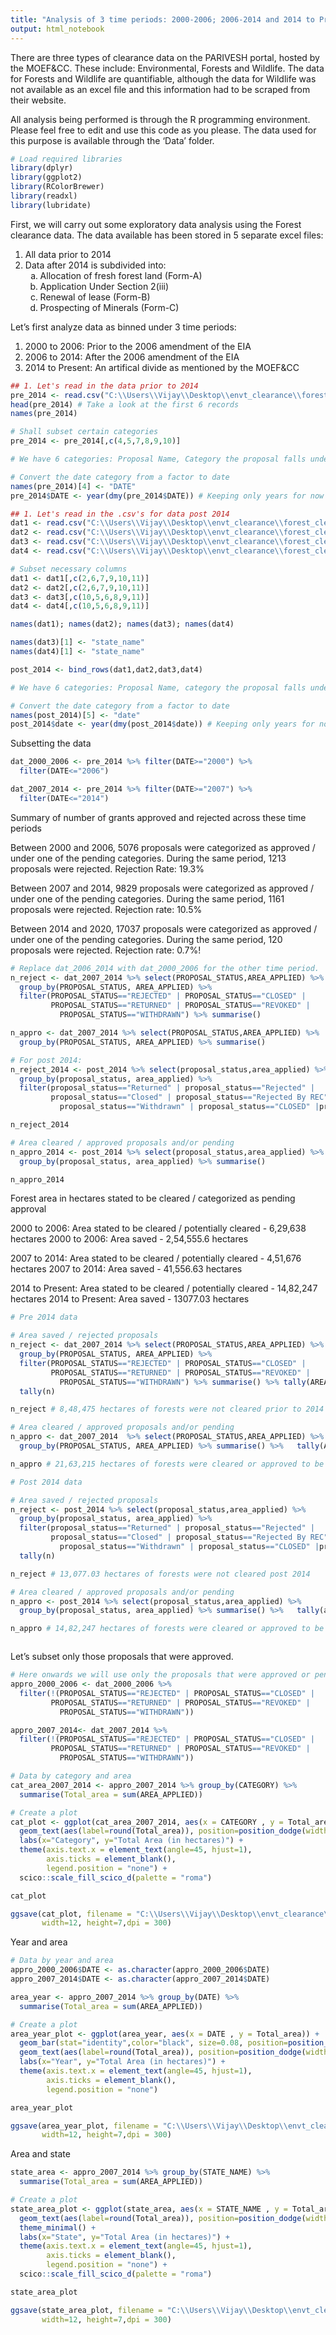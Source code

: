 ```yaml
---
title: "Analysis of 3 time periods: 2000-2006; 2006-2014 and 2014 to Present"
output: html_notebook
---
```


There are three types of clearance data on the PARIVESH portal, hosted by the MOEF&CC. These include: Environmental, Forests and Wildlife. The data for Forests and Wildlife are quantifiable, although the data for Wildlife was not available as an excel file and this information had to be scraped from their website. 

All analysis being performed is through the R programming environment. Please feel free to edit and use this code as you please. The data used for this purpose is available through the 'Data' folder. 

```r
# Load required libraries
library(dplyr)
library(ggplot2)
library(RColorBrewer)
library(readxl)
library(lubridate)

```


First, we will carry out some exploratory data analysis using the Forest clearance data. The data available has been stored in 5 separate excel files:

1. All data prior to 2014
2. Data after 2014 is subdivided into:
    a) Allocation of fresh forest land (Form-A)	
    b) Application Under Section 2(iii)	
    c) Renewal of lease (Form-B)	
    d) Prospecting of Minerals (Form-C)


Let's first analyze data as binned under 3 time periods:

1. 2000 to 2006: Prior to the 2006 amendment of the EIA
2. 2006 to 2014: After the 2006 amendment of the EIA
3. 2014 to Present: An artifical divide as mentioned by the MOEF&CC

```r
## 1. Let's read in the data prior to 2014
pre_2014 <- read.csv("C:\\Users\\Vijay\\Desktop\\envt_clearance\\forest_clearance\\for_clear_before_2014.csv",stringsAsFactors = F)
head(pre_2014) # Take a look at the first 6 records
names(pre_2014)

# Shall subset certain categories
pre_2014 <- pre_2014[,c(4,5,7,8,9,10)]

# We have 6 categories: Proposal Name, Category the proposal falls under, Area applied for, Date (around which it was approved?), State Name and Proposal Status

# Convert the date category from a factor to date
names(pre_2014)[4] <- "DATE"
pre_2014$DATE <- year(dmy(pre_2014$DATE)) # Keeping only years for now

## 1. Let's read in the .csv's for data post 2014
dat1 <- read.csv("C:\\Users\\Vijay\\Desktop\\envt_clearance\\forest_clearance\\for_clearance_forestLand_after_2014.csv",stringsAsFactors = F)
dat2 <- read.csv("C:\\Users\\Vijay\\Desktop\\envt_clearance\\forest_clearance\\for_clear_form2_after_2014.csv",stringsAsFactors = F)
dat3 <- read.csv("C:\\Users\\Vijay\\Desktop\\envt_clearance\\forest_clearance\\for_clear_leaseRenew_after_2014.csv",stringsAsFactors = F)
dat4 <- read.csv("C:\\Users\\Vijay\\Desktop\\envt_clearance\\forest_clearance\\for_clear_miningProspect_after_2014.csv",stringsAsFactors = F)

# Subset necessary columns
dat1 <- dat1[,c(2,6,7,9,10,11)]
dat2 <- dat2[,c(2,6,7,9,10,11)]
dat3 <- dat3[,c(10,5,6,8,9,11)]
dat4 <- dat4[,c(10,5,6,8,9,11)]

names(dat1); names(dat2); names(dat3); names(dat4)

names(dat3)[1] <- "state_name"
names(dat4)[1] <- "state_name"

post_2014 <- bind_rows(dat1,dat2,dat3,dat4)

# We have 6 categories: Proposal Name, category the proposal falls under, Area applied for, date (around which it was approved?), State Name and Proposal Status

# Convert the date category from a factor to date
names(post_2014)[5] <- "date"
post_2014$date <- year(dmy(post_2014$date)) # Keeping only years for now

```

Subsetting the data
```r
dat_2000_2006 <- pre_2014 %>% filter(DATE>="2000") %>%
  filter(DATE<="2006")

dat_2007_2014 <- pre_2014 %>% filter(DATE>="2007") %>%
  filter(DATE<="2014")

```

Summary of number of grants approved and rejected across these time periods

Between 2000 and 2006, 5076 proposals were categorized as approved / under one of the pending categories. During the same period, 1213 proposals were rejected. 
Rejection Rate: 19.3%

Between 2007 and 2014, 9829 proposals were categorized as approved / under one of the pending categories. During the same period, 1161 proposals were rejected. 
Rejection rate: 10.5%

Between 2014 and 2020, 17037 proposals were categorized as approved / under one of the pending categories. During the same period, 120 proposals were rejected. 
Rejection rate: 0.7%!


```r

# Replace dat_2006_2014 with dat_2000_2006 for the other time period.
n_reject <- dat_2007_2014 %>% select(PROPOSAL_STATUS,AREA_APPLIED) %>%
  group_by(PROPOSAL_STATUS, AREA_APPLIED) %>%
  filter(PROPOSAL_STATUS=="REJECTED" | PROPOSAL_STATUS=="CLOSED" |
         PROPOSAL_STATUS=="RETURNED" | PROPOSAL_STATUS=="REVOKED" |
           PROPOSAL_STATUS=="WITHDRAWN") %>% summarise() 

n_appro <- dat_2007_2014 %>% select(PROPOSAL_STATUS,AREA_APPLIED) %>%
  group_by(PROPOSAL_STATUS, AREA_APPLIED) %>% summarise()

# For post 2014:
n_reject_2014 <- post_2014 %>% select(proposal_status,area_applied) %>%
  group_by(proposal_status, area_applied) %>%
  filter(proposal_status=="Returned" | proposal_status=="Rejected" |
         proposal_status=="Closed" | proposal_status=="Rejected By REC" |
           proposal_status=="Withdrawn" | proposal_status=="CLOSED" |proposal_status=="REVOKED") %>% summarise()

n_reject_2014 

# Area cleared / approved proposals and/or pending
n_appro_2014 <- post_2014 %>% select(proposal_status,area_applied) %>%
  group_by(proposal_status, area_applied) %>% summarise() 

n_appro_2014

```

Forest area in hectares stated to be cleared / categorized as pending approval

2000 to 2006: Area stated to be cleared / potentially cleared - 6,29,638 hectares
2000 to 2006: Area saved - 2,54,555.6 hectares

2007 to 2014: Area stated to be cleared / potentially cleared - 4,51,676 hectares
2007 to 2014: Area saved - 41,556.63 hectares

2014 to Present: Area stated to be cleared / potentially cleared - 14,82,247 hectares
2014 to Present: Area saved - 13077.03 hectares


```r

# Pre 2014 data

# Area saved / rejected proposals
n_reject <- dat_2007_2014 %>% select(PROPOSAL_STATUS,AREA_APPLIED) %>%
  group_by(PROPOSAL_STATUS, AREA_APPLIED) %>%
  filter(PROPOSAL_STATUS=="REJECTED" | PROPOSAL_STATUS=="CLOSED" |
         PROPOSAL_STATUS=="RETURNED" | PROPOSAL_STATUS=="REVOKED" |
           PROPOSAL_STATUS=="WITHDRAWN") %>% summarise() %>% tally(AREA_APPLIED)%>%
  tally(n)

n_reject # 8,48,475 hectares of forests were not cleared prior to 2014

# Area cleared / approved proposals and/or pending
n_appro <- dat_2007_2014  %>% select(PROPOSAL_STATUS,AREA_APPLIED) %>%
  group_by(PROPOSAL_STATUS, AREA_APPLIED) %>% summarise() %>%   tally(AREA_APPLIED) %>% tally(n) - n_reject

n_appro # 21,63,215 hectares of forests were cleared or approved to be cleared / pending

# Post 2014 data

# Area saved / rejected proposals
n_reject <- post_2014 %>% select(proposal_status,area_applied) %>%
  group_by(proposal_status, area_applied) %>%
  filter(proposal_status=="Returned" | proposal_status=="Rejected" |
         proposal_status=="Closed" | proposal_status=="Rejected By REC" |
           proposal_status=="Withdrawn" | proposal_status=="CLOSED" |proposal_status=="REVOKED") %>% summarise() %>% tally(area_applied)%>%
  tally(n)

n_reject # 13,077.03 hectares of forests were not cleared post 2014

# Area cleared / approved proposals and/or pending
n_appro <- post_2014 %>% select(proposal_status,area_applied) %>%
  group_by(proposal_status, area_applied) %>% summarise() %>%   tally(area_applied) %>% tally(n) - n_reject

n_appro # 14,82,247 hectares of forests were cleared or approved to be cleared / pending



```

Let's subset only those proposals that were approved. 

```r
# Here onwards we will use only the proposals that were approved or pending to be approved
appro_2000_2006 <- dat_2000_2006 %>%
  filter(!(PROPOSAL_STATUS=="REJECTED" | PROPOSAL_STATUS=="CLOSED" |
         PROPOSAL_STATUS=="RETURNED" | PROPOSAL_STATUS=="REVOKED" |
           PROPOSAL_STATUS=="WITHDRAWN"))

appro_2007_2014<- dat_2007_2014 %>%
  filter(!(PROPOSAL_STATUS=="REJECTED" | PROPOSAL_STATUS=="CLOSED" |
         PROPOSAL_STATUS=="RETURNED" | PROPOSAL_STATUS=="REVOKED" |
           PROPOSAL_STATUS=="WITHDRAWN"))

```


```r
# Data by category and area
cat_area_2007_2014 <- appro_2007_2014 %>% group_by(CATEGORY) %>%
  summarise(Total_area = sum(AREA_APPLIED))

# Create a plot
cat_plot <- ggplot(cat_area_2007_2014, aes(x = CATEGORY , y = Total_area, fill= CATEGORY)) +   geom_bar(stat="identity",color="black", size=0.08,position=position_dodge()) +
  geom_text(aes(label=round(Total_area)), position=position_dodge(width=1),size=3, vjust=-0.5)+ theme_minimal() +
  labs(x="Category", y="Total Area (in hectares)") +
  theme(axis.text.x = element_text(angle=45, hjust=1),
        axis.ticks = element_blank(),
        legend.position = "none") +
  scico::scale_fill_scico_d(palette = "roma")

cat_plot

ggsave(cat_plot, filename = "C:\\Users\\Vijay\\Desktop\\envt_clearance\\cat_area_2007-2014.png",
       width=12, height=7,dpi = 300)

```

Year and area

```r
# Data by year and area
appro_2000_2006$DATE <- as.character(appro_2000_2006$DATE)
appro_2007_2014$DATE <- as.character(appro_2007_2014$DATE)

area_year <- appro_2007_2014 %>% group_by(DATE) %>%
  summarise(Total_area = sum(AREA_APPLIED))

# Create a plot
area_year_plot <- ggplot(area_year, aes(x = DATE , y = Total_area)) +   
  geom_bar(stat="identity",color="black", size=0.08, position=position_dodge(), fill="blue",alpha=0.4) +
  geom_text(aes(label=round(Total_area)), position=position_dodge(width=1),size=3, vjust=-0.5)+ theme_minimal() +
  labs(x="Year", y="Total Area (in hectares)") +
  theme(axis.text.x = element_text(angle=45, hjust=1),
        axis.ticks = element_blank(),
        legend.position = "none")

area_year_plot

ggsave(area_year_plot, filename = "C:\\Users\\Vijay\\Desktop\\envt_clearance\\year_area_2007-2014.png",
       width=12, height=7,dpi = 300)

```

Area and state
```r
state_area <- appro_2007_2014 %>% group_by(STATE_NAME) %>%
  summarise(Total_area = sum(AREA_APPLIED))

# Create a plot
state_area_plot <- ggplot(state_area, aes(x = STATE_NAME , y = Total_area, fill=STATE_NAME)) +geom_bar(stat="identity",color="black", size=0.08,position=position_dodge()) +
  geom_text(aes(label=round(Total_area)), position=position_dodge(width=1),size=3, vjust=-0.5)+
  theme_minimal() +
  labs(x="State", y="Total Area (in hectares)") +
  theme(axis.text.x = element_text(angle=45, hjust=1),
        axis.ticks = element_blank(),
        legend.position = "none") +
  scico::scale_fill_scico_d(palette = "roma")

state_area_plot

ggsave(state_area_plot, filename = "C:\\Users\\Vijay\\Desktop\\envt_clearance\\state_area_2007-2014.png",
       width=12, height=7,dpi = 300)
```

